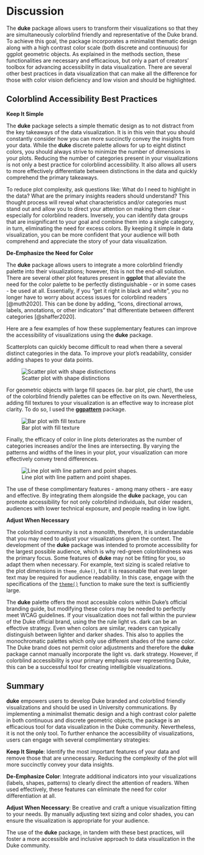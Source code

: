 # Discussion

The **duke** package allows users to transform their visualizations so that they are simultaneously colorblind friendly and representative of the Duke brand.
To achieve this goal, the package incorporates a minimalist thematic design along with a high contrast color scale (both discrete and continuous) for ggplot geometric objects.
As explained in the methods section, these functionalities are necessary and efficacious, but only a part of creators' toolbox for advancing accessibility in data visualization.
There are several other best practices in data visualization that can make all the difference for those with color vision deficiency and low vision and should be highlighted.

## Colorblind Accessibility Best Practices

**Keep It Simple**

The **duke** package selects a simple thematic design as to not distract from the key takeaways of the data visualization.
It is in this vein that you should constantly consider how you can more succinctly convey the insights from your data.
While the **duke** discrete palette allows for up to eight distinct colors, you should always strive to minimize the number of dimensions in your plots.
Reducing the number of categories present in your visualizations is not only a best practice for colorblind accessibility.
It also allows all users to more effectively differentiate between distinctions in the data and quickly comprehend the primary takeaways.

To reduce plot complexity, ask questions like: What do I need to highlight in the data?
What are the primary insights readers should understand?
This thought process will reveal what characteristics and/or categories must stand out and allow you to direct your attention on making them clear - especially for colorblind readers.
Inversely, you can identify data groups that are insignificant to your goal and combine them into a single category, in turn, eliminating the need for excess colors.
By keeping it simple in data visualization, you can be more confident that your audience will both comprehend and appreciate the story of your data visualization.

**De-Emphasize the Need for Color**

The **duke** package allows users to integrate a more colorblind friendly palette into their visualizations; however, this is not the end-all solution.
There are several other plot features present in **ggplot** that alleviate the need for the color palette to be perfectly distinguishable - or in some cases - be used at all.
Essentially, if you "get it right in black and white", you no longer have to worry about access issues for colorblind readers [@muth2020].
This can be done by adding, "icons, directional arrows, labels, annotations, or other indicators" that differentiate between different categories [@shaffer2020].

Here are a few examples of how these supplementary features can improve the accessibility of visualizations using the **duke** package.

Scatterplots can quickly become difficult to read when there a several distinct categories in the data.
To improve your plot's readability, consider adding shapes to your data points.

![Scatter plot with shape distinctions](images/pointshape.png){#fig-pointshape}

For geometric objects with large fill spaces (ie. bar plot, pie chart), the use of the colorblind friendly palettes can be effective on its own.
Nevertheless, adding fill textures to your visualization is an effective way to increase plot clarity.
To do so, I used the [**ggpattern**](https://github.com/coolbutuseless/ggpattern) package.

![Bar plot with fill texture](images/fillbar.png){#fig-fillbar}

Finally, the efficacy of color in line plots deteriorates as the number of categories increases and/or the lines are intersecting.
By varying the patterns and widths of the lines in your plot, your visualization can more effectively convey trend differences.

![Line plot with line pattern and point shapes.](images/lineplot.png){#fig-lineplot}

The use of these complimentary features - among many others - are easy and effective.
By integrating them alongside the **duke** package, you can promote accessibility for not only colorblind individuals, but older readers, audiences with lower technical exposure, and people reading in low light.

**Adjust When Necessary**

The colorblind community is not a monolith, therefore, it is understandable that you may need to adjust your visualizations given the context.
The development of the **duke** package was intended to promote accessibility for the largest possible audience, which is why red-green colorblindness was the primary focus.
Some features of **duke** may not be fitting for you, so adapt them when necessary.
For example, text sizing is scaled relative to the plot dimensions in `theme_duke()`, but it is reasonable that even larger text may be required for audience readability.
In this case, engage with the specifications of the [`theme()`](https://github.com/tidyverse/ggplot2/blob/main/R/theme.R) function to make sure the text is sufficiently large.

The **duke** palette offers the most accessible colors within Duke's official branding guide, but modifying these colors may be needed to perfectly meet WCAG guidelines.
If your visualization does not fall within the purview of the Duke official brand, using the the rule light vs. dark can be an effective strategy.
Even when colors are similar, readers can typically distinguish between lighter and darker shades.
This also to applies the monochromatic palettes which only use different shades of the same color.
The Duke brand does not permit color adjustments and therefore the **duke** package cannot manually incorporate the light vs. dark strategy.
However, if colorblind accessibility is your primary emphasis over representing Duke, this can be a successful tool for creating intelligible visualizations.

## Summary

**duke** empowers users to develop Duke branded and colorblind friendly visualizations and should be used in University communications.
By implementing a minimalist thematic design and a high contrast color palette in both continuous and discrete geometric objects, the package is an efficacious tool for data visualization in the Duke community.
Nevertheless, it is not the only tool.
To further enhance the accessibility of visualizations, users can engage with several complimentary strategies:

**Keep It Simple**: Identify the most important features of your data and remove those that are unnecessary.
Reducing the complexity of the plot will more succinctly convey your data insights.

**De-Emphasize Color**: Integrate additional indicators into your visualizations (labels, shapes, patterns) to clearly direct the attention of readers.
When used effectively, these features can eliminate the need for color differentiation at all.

**Adjust When Necessary**: Be creative and craft a unique visualization fitting to your needs.
By manually adjusting text sizing and color shades, you can ensure the visualization is appropriate for your audience.

The use of the **duke** package, in tandem with these best practices, will foster a more accessible and inclusive approach to data visualization in the Duke community.
